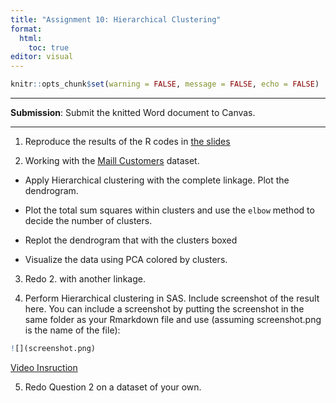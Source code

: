```yaml
---
title: "Assignment 10: Hierarchical Clustering"
format: 
  html: 
    toc: true
editor: visual
---
```


```r
knitr::opts_chunk$set(warning = FALSE, message = FALSE, echo = FALSE)
```

------------------------------------------------------------------------

**Submission**: Submit the knitted Word document to Canvas.

------------------------------------------------------------------------

1.  Reproduce the results of the R codes in [the slides](https://bryantstats.github.io/math461/slides/7_h_clustering_with_R.html#1)

2.  Working with the [Maill Customers](Mall_Customers2.csv) dataset.

-   Apply Hierarchical clustering with the complete linkage. Plot the dendrogram.  

-   Plot the total sum squares within clusters and use the `elbow` method to decide the number of clusters.

-   Replot the dendrogram that with the clusters boxed 

-   Visualize the data using PCA colored by clusters.

3. Redo 2. with another linkage. 

4.  Perform Hierarchical clustering in SAS. Include screenshot of the result here. You can include a screenshot by putting the screenshot in the same folder as your Rmarkdown file and use (assuming screenshot.png is the name of the file):

```r
![](screenshot.png)
```

[Video Insruction](https://bryant.hosted.panopto.com/Panopto/Pages/Viewer.aspx?id=69a6573a-2768-4638-92c3-b13a014f110a)

5.  Redo Question 2 on a dataset of your own.